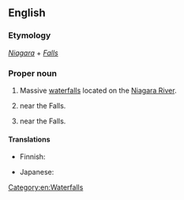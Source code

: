 ==English==
{{wikipedia}}

===Etymology===
''[[Niagara]]'' + ''[[falls|Falls]]''

===Proper noun===
{{en-proper noun|head=[[Niagara]] [[falls|Falls]]}}

# Massive [[waterfall]]s located on the [[Niagara River]].
# {{place|en|city|s/New York}} near the Falls.
# {{place|en|city|p/Ontario}} near the Falls.

====Translations====
{{trans-top|waterfalls}}
* Finnish: {{t|fi|[[Niagaran]] [[putoukset]]|p}}
{{trans-mid}}
* Japanese: {{t|ja|ナイアガラの滝|tr=naiagaranotaki}}
{{trans-bottom}}

[[Category:en:Waterfalls]]